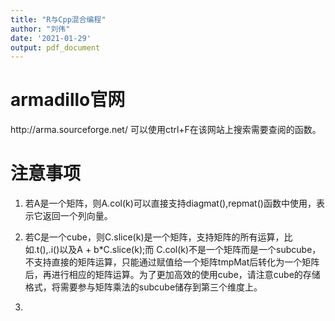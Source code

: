 ```yaml
---
title: "R与Cpp混合编程"
author: "刘伟"
date: '2021-01-29'
output: pdf_document
---
```

# armadillo官网
  http://arma.sourceforge.net/
  可以使用ctrl+F在该网站上搜索需要查阅的函数。
  
# 注意事项

1) 若A是一个矩阵，则A.col(k)可以直接支持diagmat(),repmat()函数中使用，表示它返回一个列向量。

2) 若C是一个cube，则C.slice(k)是一个矩阵，支持矩阵的所有运算，比如.t(),.i()以及A + b*C.slice(k);而
C.col(k)不是一个矩阵而是一个subcube，不支持直接的矩阵运算，只能通过赋值给一个矩阵tmpMat后转化为一个矩阵后，再进行相应的矩阵运算。为了更加高效的使用cube，请注意cube的存储格式，将需要参与矩阵乘法的subcube储存到第三个维度上。

3) 
